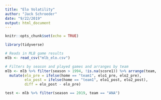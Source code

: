 ```yaml
---
title: "Elo Volatility"
author: "Jack Schroeder"
date: "9/22/2019"
output: html_document
---
```


```r
knitr::opts_chunk$set(echo = TRUE)

library(tidyverse)

# Reads in MLB game results
mlb <- read_csv("mlb_elo.csv")

# Filters by season and played games and arranges by team
mlb <- mlb %>% filter(season > 1994, !is.na(score1)) %>% arrange(team, season, desc(game_number)) %>%
  mutate(elo_pre = ifelse(home == "team1", elo1_pre, elo2_pre), 
         elo_post = ifelse(home == "team1", elo1_post, elo2_post),
         diff = elo_post - elo_pre)

test <- mlb %>% filter(season == 2019, team == "ANA")
```

